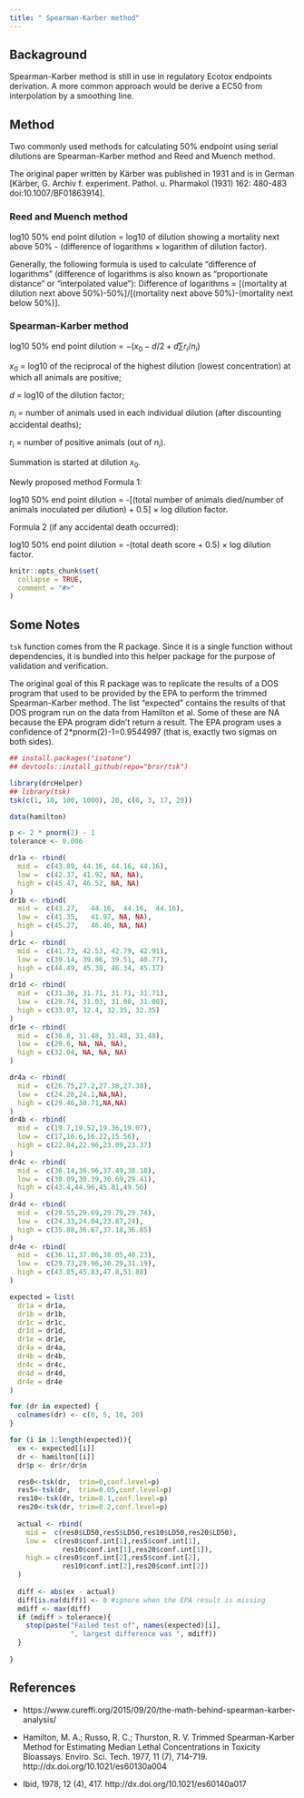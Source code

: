 ```yaml
---
title: " Spearman-Karber method"
---
```


## Backaground

Spearman-Karber method is still in use in regulatory Ecotox endpoints derivation. A more common approach would be derive a EC50 from interpolation by a smoothing line. 

## Method 

Two commonly used methods for calculating 50% endpoint using serial dilutions are Spearman-Karber method and Reed and Muench method.

The original paper written by Kärber was published in 1931 and is in German [Kärber, G. Archiv f. experiment. Pathol. u. Pharmakol (1931) 162: 480-483 doi:10.1007/BF01863914].

### Reed and Muench method

log10 50% end point dilution = log10 of dilution showing a mortality next above 50% - (difference of logarithms × logarithm of dilution factor).

Generally, the following formula is used to calculate “difference of logarithms” (difference of logarithms is also known as “proportionate distance” or “interpolated value”): Difference of logarithms = [(mortality at dilution next above 50%)-50%]/[(mortality next above 50%)-(mortality next below 50%)].

### Spearman-Karber method

log10 50% end point dilution = $- (x_0 - d/2 + d \sum r_i/n_i)$

$x_0$ = log10 of the reciprocal of the highest dilution (lowest concentration) at which all animals are positive;

$d$ = log10 of the dilution factor;

$n_i$ = number of animals used in each individual dilution (after discounting accidental deaths);

$r_i$ = number of positive animals (out of $n_i$).

Summation is started at dilution $x_0$.

Newly proposed method
Formula 1:

log10 50% end point dilution = -[(total number of animals died/number of animals inoculated per dilution) + 0.5] × log dilution factor.

Formula 2 (if any accidental death occurred):

log10 50% end point dilution = -(total death score + 0.5) × log dilution factor.


```r
knitr::opts_chunk$set(
  collapse = TRUE,
  comment = "#>"
)
```


## Some Notes

`tsk` function comes from the R package. Since it is a single function without dependencies, it is bundled into this helper package for the purpose of validation and verification. 


The original goal of this R package was to replicate the results of a DOS program that used to be provided by the EPA to perform the trimmed Spearman-Karber method. The list "expected" contains the results of that DOS program run on the data from Hamilton et al. Some of these are NA because the EPA program didn't return a result. The EPA program uses a confidence of 2*pnorm(2)-1=0.9544997 (that is, exactly two sigmas on both sides).

```r
## install.packages("isotone")
## devtools::install_github(repo="brsr/tsk")

library(drcHelper)
## library(tsk)
tsk(c(1, 10, 100, 1000), 20, c(0, 3, 17, 20))

data(hamilton)

p <- 2 * pnorm(2) - 1
tolerance <- 0.006

dr1a <- rbind(
  mid =  c(43.89, 44.16, 44.16, 44.16),
  low =  c(42.37, 41.92, NA, NA),
  high = c(45.47, 46.52, NA, NA)
)
dr1b <- rbind(
  mid =  c(43.27,	44.16,	44.16,	44.16),
  low =  c(41.35,	41.97, NA, NA),
  high = c(45.27,	46.46, NA, NA)
)
dr1c <- rbind(
  mid =  c(41.73, 42.53, 42.79, 42.91),
  low =  c(39.14, 39.86, 39.51, 40.77),
  high = c(44.49, 45.38, 46.34, 45.17)
)
dr1d <- rbind(
  mid =  c(31.36, 31.71, 31.71, 31.71),
  low =  c(29.74, 31.03, 31.08, 31.08),
  high = c(33.07, 32.4, 32.35, 32.35)
)
dr1e <- rbind(
  mid =  c(30.8, 31.48, 31.48, 31.48),
  low =  c(29.6, NA, NA, NA),
  high = c(32.04, NA, NA, NA)
)

dr4a <- rbind(
  mid =  c(26.75,27.2,27.38,27.38),
  low =  c(24.28,24.1,NA,NA),
  high = c(29.46,30.71,NA,NA)
)
dr4b <- rbind(
  mid =  c(19.7,19.52,19.36,19.07),
  low =  c(17,16.6,16.22,15.56),
  high = c(22.84,22.96,23.09,23.37)
)
dr4c <- rbind(
  mid =  c(36.14,36.96,37.49,38.18),
  low =  c(30.09,30.39,30.69,29.41),
  high = c(43.4,44.96,45.81,49.56)
)
dr4d <- rbind(
  mid =  c(29.55,29.69,29.79,29.74),
  low =  c(24.33,24.04,23.87,24),
  high = c(35.88,36.67,37.18,36.85)
)
dr4e <- rbind(
  mid =  c(36.11,37.06,38.05,40.23),
  low =  c(29.73,29.96,30.29,31.19),
  high = c(43.85,45.83,47.8,51.88)
)

expected = list(
  dr1a = dr1a,
  dr1b = dr1b,
  dr1c = dr1c,
  dr1d = dr1d,
  dr1e = dr1e,
  dr4a = dr4a,
  dr4b = dr4b,
  dr4c = dr4c,
  dr4d = dr4d,
  dr4e = dr4e
)

for (dr in expected) {
  colnames(dr) <- c(0, 5, 10, 20)
}

for (i in 1:length(expected)){
  ex <- expected[[i]]
  dr <- hamilton[[i]]
  dr$p <- dr$r/dr$n

  res0<-tsk(dr,  trim=0,conf.level=p)
  res5<-tsk(dr,  trim=0.05,conf.level=p)
  res10<-tsk(dr, trim=0.1,conf.level=p)
  res20<-tsk(dr, trim=0.2,conf.level=p)
  
  actual <- rbind(
    mid =  c(res0$LD50,res5$LD50,res10$LD50,res20$LD50),
    low =  c(res0$conf.int[1],res5$conf.int[1],
             res10$conf.int[1],res20$conf.int[1]),
    high = c(res0$conf.int[2],res5$conf.int[2],
             res10$conf.int[2],res20$conf.int[2])
  )
  
  diff <- abs(ex - actual) 
  diff[is.na(diff)] <- 0 #ignore when the EPA result is missing
  mdiff <- max(diff)
  if (mdiff > tolerance){
    stop(paste("Failed test of", names(expected)[i], 
               ", largest difference was ", mdiff))
  }
  
}
```

## References

- https://www.cureffi.org/2015/09/20/the-math-behind-spearman-karber-analysis/
- Hamilton, M. A.; Russo, R. C.; Thurston, R. V. Trimmed Spearman-Karber Method for Estimating Median Lethal Concentrations in Toxicity Bioassays. Enviro. Sci. Tech. 1977, 11 (7), 714-719. http://dx.doi.org/10.1021/es60130a004

- Ibid, 1978, 12 (4), 417. http://dx.doi.org/10.1021/es60140a017